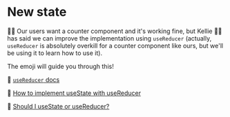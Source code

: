 # New state

<EpicVideo url="https://www.epicreact.dev/workshops/advanced-react-apis/new-state" />

👨‍💼 Our users want a counter component and it's working fine, but Kellie 🧝‍♂️ has
said we can improve the implementation using `useReducer` (actually,
`useReducer` is absolutely overkill for a counter component like ours, but we'll
be using it to learn how to use it).

The emoji will guide you through this!

📜 [`useReducer` docs](https://react.dev/reference/react/useReducer)

📜 [How to implement useState with useReducer](https://kentcdodds.com/blog/how-to-implement-usestate-with-usereducer)

📜 [Should I useState or useReducer?](https://kentcdodds.com/blog/should-i-usestate-or-usereducer)
